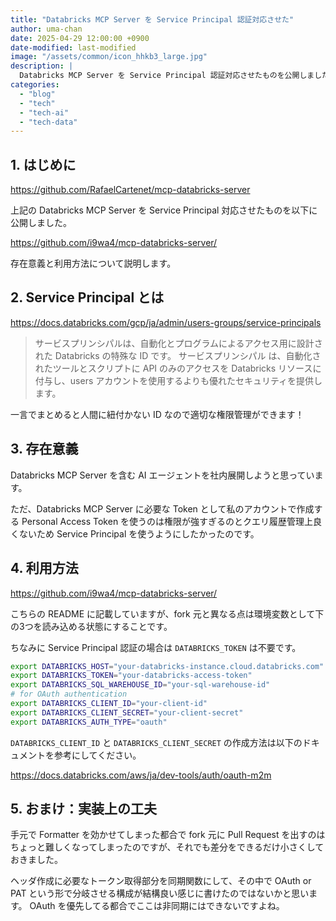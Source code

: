 ```yaml
---
title: "Databricks MCP Server を Service Principal 認証対応させた"
author: uma-chan
date: 2025-04-29 12:00:00 +0900
date-modified: last-modified
image: "/assets/common/icon_hhkb3_large.jpg"
description: |
  Databricks MCP Server を Service Principal 認証対応させたものを公開しました。
categories:
  - "blog"
  - "tech"
  - "tech-ai"
  - "tech-data"
---
```


## 1. はじめに

<https://github.com/RafaelCartenet/mcp-databricks-server>

上記の Databricks MCP Server を Service Principal 対応させたものを以下に公開しました。

<https://github.com/i9wa4/mcp-databricks-server/>

存在意義と利用方法について説明します。

## 2. Service Principal とは

<https://docs.databricks.com/gcp/ja/admin/users-groups/service-principals>

> サービスプリンシパルは、自動化とプログラムによるアクセス用に設計された Databricks の特殊な ID です。 サービスプリンシパル は、自動化されたツールとスクリプトに API のみのアクセスを Databricks リソースに付与し、users アカウントを使用するよりも優れたセキュリティを提供します。

一言でまとめると人間に紐付かない ID なので適切な権限管理ができます！

## 3. 存在意義

Databricks MCP Server を含む AI エージェントを社内展開しようと思っています。

ただ、Databricks MCP Server に必要な Token として私のアカウントで作成する Personal Access Token を使うのは権限が強すぎるのとクエリ履歴管理上良くないため Service Principal を使うようにしたかったのです。

## 4. 利用方法

<https://github.com/i9wa4/mcp-databricks-server/>

こちらの README に記載していますが、fork 元と異なる点は環境変数として下の3つを読み込める状態にすることです。

ちなみに Service Principal 認証の場合は `DATABRICKS_TOKEN` は不要です。

```.sh
export DATABRICKS_HOST="your-databricks-instance.cloud.databricks.com"
export DATABRICKS_TOKEN="your-databricks-access-token"
export DATABRICKS_SQL_WAREHOUSE_ID="your-sql-warehouse-id"
# for OAuth authentication
export DATABRICKS_CLIENT_ID="your-client-id"
export DATABRICKS_CLIENT_SECRET="your-client-secret"
export DATABRICKS_AUTH_TYPE="oauth"
```

`DATABRICKS_CLIENT_ID` と `DATABRICKS_CLIENT_SECRET` の作成方法は以下のドキュメントを参考にしてください。

<https://docs.databricks.com/aws/ja/dev-tools/auth/oauth-m2m>

## 5. おまけ：実装上の工夫

手元で Formatter を効かせてしまった都合で fork 元に Pull Request を出すのはちょっと難しくなってしまったのですが、それでも差分をできるだけ小さくしておきました。

ヘッダ作成に必要なトークン取得部分を同期関数にして、その中で OAuth or PAT という形で分岐させる構成が結構良い感じに書けたのではないかと思います。
OAuth を優先してる都合でここは非同期にはできないですよね。
